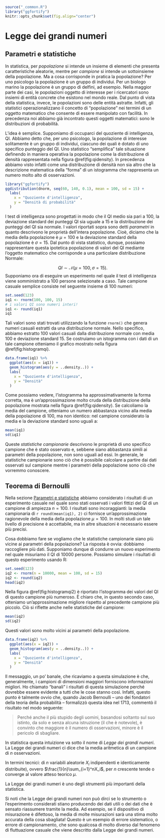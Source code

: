 ```r
source("_common.R")
library("ggfortify")
knitr::opts_chunk$set(fig.align="center")
```

# Legge dei grandi numeri {#sec-law-large-numbers}

## Parametri e statistiche

In statistica, per *popolazione* si intende un insieme di elementi che presenta caratteristiche aleatorie, mentre per *campione* si intende un sottoinsieme della popolazione. Ma a cosa corrisponde in pratica la popolazione? Per uno psicologo la popolazione è un gruppo di individui. Per un biologo marino la popolazione è un gruppo di delfini, ad esempio. Nella maggior parte dei casi, le popolazioni oggetto di interesse per i ricercatori sono insiemi di entità concrete che esistono nel mondo reale. Dal punto di vista della statistica, invece, le popolazioni sono delle entità astratte. Infatti, gli statistici operazionalizzano il concetto di "popolazione" nei termini di un oggetto matematico che consente di essere manipolato con facilità. In precedenza noi abbiamo già incontrato questi oggetti matematici: sono le distribuzioni di probabilità.

L'idea è semplice. Supponiamo di occuparci del quoziente di intelligenza, QI. Abbiamo detto che, per uno psicologo, la popolazione di interesse solitamente è un gruppo di individui, ciascuno dei quali è dotato di uno specifico punteggio del QI. Uno statistico "semplifica" tale situazione definendo in maniera operativa la popolazione come la distribuzione di densità rappresentata nella figura \@ref(fig:qidensity). In precedenza abbiamo visto infatti come una distribuzione di densità non sia altro che la descrizione matematica della "forma" di un istogramma che rappresenta un numero molto alto di osservazioni.

```r
library("ggfortify")
ggdistribution(dnorm, seq(60, 140, 0.1), mean = 100, sd = 15) +
  labs(
    x = "Quoziente d'intelligenza",
    y = "Densità di probabilità"
  )
```

I test di intelligenza sono progettati in modo che il QI medio sia pari a 100, la deviazione standard dei punteggi QI sia uguale a 15 e la distribuzione dei punteggi del QI sia normale. I valori riportati sopra sono detti *parametri* in quanto descrivono le proprietà dell'intera popolazione. Cioè, diciamo che la media della popolazione è $\mu = 100$ e la deviazione standard della popolazione è $\sigma = 15$. Dal punto di vista statistico, dunque, possiamo rappresentare questa ipotetica popolazione di valori del QI mediante l'oggetto matematico che corrisponde a una particolare distribuzione Normale:

$$
QI \sim \mathcal{N}(\mu = 100, \sigma = 15).
$$ Supponiamo ora di eseguire un esperimento nel quale il test di intelligenza viene somministrato a 100 persone selezionate a caso. Tale campione casuale semplice consiste nel seguente insieme di 100 numeri:

```r
set.seed(123)
iq1 <- rnorm(100, 100, 15)
# i valori QI sono numeri interi!
iq1 <- round(iq1) 
iq1
```

Tali valori sono stati trovati utilizzando la funzione `rnorm()` che genera numeri casuali estratti da una distribuzione normale. Nello specifico, abbiamo estratto 100 valori casuali dalla distribuzione normale con media 100 e deviazione standard 15. Se costruiamo un istogramma con i dati di un tale campione otteniamo il grafico mostrato nella figura \@ref(fig:histogramqi).

```r
data.frame(iq1) %>% 
  ggplot(aes(x = iq1)) +
  geom_histogram(aes(y = ..density..)) +
  labs(
    x = "Quoziente d'intelligenza",
    y = "Densità"
  )
```

Come possiamo vedere, l'istogramma ha approssimativamente la forma corretta, ma è un'approssimazione molto cruda della distribuzione della popolazione mostrata nella figura \@ref(fig:qidensity). Se calcoliamo la media del campione, otteniamo un numero abbastanza vicino alla media della popolazione di 100, ma non identico: nel campione considerato la media e la deviazione standard sono uguali a:

```r
mean(iq1)
sd(iq1)
```

Queste *statistiche campionarie* descrivono le proprietà di uno specifico campione che è stato osservato e, sebbene siano abbastanza simili ai parametri della popolazione, non sono uguali ad essi. In generale, le statistiche campionarie sono ciò che è possibile calcolare a partire dai dati osservati sul campione mentre i parametri della popolazione sono ciò che vorremmo conoscere.

## Teorema di Bernoulli

Nella sezione [Parametri e statistiche](#sec:pars_and_sample_stats) abbiamo considerato i risultati di un esperimento casuale nel quale sono stati osservati i valori fittizi del QI di un campione di ampiezza $n = 100$. I risultati sono incoraggianti: la media campionaria di `r round(mean(iq1), 2)` ci fornisce un'approssimazione ragionevole della media della popolazione $\mu = 100$. In molti studi un tale livello di precisione è accettabile, ma in altre situazioni è necessario essere più precisi.

Cosa dobbiamo fare se vogliamo che le statistiche campionarie siano più vicine ai parametri della popolazione? La risposta è ovvia: dobbiamo raccogliere più dati. Supponiamo dunque di condurre un nuovo esperimento nel quale misuriamo il QI di 10000 persone. Possiamo simulare i risultati di questo esperimento usando R:

```r
set.seed(123)
iq2 <- rnorm(n = 10000, mean = 100, sd = 15) 
iq2 <- round(iq2) 
head(iq2)
```

Nella figura \@ref(fig:histogramqi2) è riportato l'istogramma dei valori del QI di questo campione più numeroso. È chiaro che, in questo secondo caso, otteniamo un'approssimazione migliore rispetto al precedente campione più piccolo. Ciò si riflette anche nelle statistiche del campione:

```r
mean(iq2)
sd(iq2)
```

Questi valori sono molto vicini ai parametri della popolazione.

```r
data.frame(iq2) %>% 
  ggplot(aes(x = iq2)) +
  geom_histogram(aes(y = ..density..)) +
  labs(
    x = "Quoziente d'intelligenza",
    y = "Densità"
  )
```

Il messaggio, un po' banale, che ricaviamo a questa simulazione è che, generalmente, i campioni di dimensioni maggiori forniscono informazioni migliori. Ho chiamato "banali" i risultati di questa simulazione perché dovrebbe essere evidente a tutti che le cose stanno così. Infatti, questo punto è talmente ovvio che, quando Jacob Bernoulli -- uno dei fondatori della teoria della probabilità -- formalizzò questa idea nel 1713, commentò il risultato nel modo seguente:

> Perché anche il più stupido degli uomini, basandosi soltanto sul suo istinto, da solo e senza alcuna istruzione (il che è notevole), è convinto che maggiore è il numero di osservazioni, minore è il pericolo di sbagliare.

In statistica questa intuizione va sotto il nome di *Legge dei grandi numeri*. La Legge dei grandi numeri ci dice che la media aritmetica di un campione di $n$ osservazioni.

In termini tecnici: di $n$ variabili aleatorie $X_i$ indipendenti e identicamente distribuite), ovvero $\frac{1}{n}\sum_{i=1}^nX_i$, per $n$ crescente tende o converge al valore atteso teorico $\mu$.

La Legge dei grandi numeri è uno degli strumenti più importanti della statistica.

::: callout-note
Si noti che la Legge dei grandi numeri non può dirci se lo strumento o l'esperimento considerati stiano producendo dei dati utili o dei dati che è sensato riassumere tramite la media. Ad esempio, se il dispositivo di misurazione è difettoso, la media di molte misurazioni sarà una stima molto accurata della cosa sbagliata! Questo è un esempio di errore sistematico, o errore di campionamento, che sono qualcosa di molto diverso dal fenomeno di fluttuazione casuale che viene descritto dalla Legge dei grandi numeri.
:::
